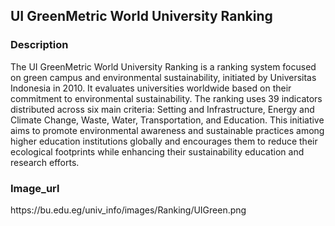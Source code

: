 ## UI GreenMetric World University Ranking
### Description

The UI GreenMetric World University Ranking is a ranking system focused on green campus and environmental sustainability, initiated by Universitas Indonesia in 2010. It evaluates universities worldwide based on their commitment to environmental sustainability. The ranking uses 39 indicators distributed across six main criteria: Setting and Infrastructure, Energy and Climate Change, Waste, Water, Transportation, and Education.
This initiative aims to promote environmental awareness and sustainable practices among higher education institutions globally and encourages them to reduce their ecological footprints while enhancing their sustainability education and research efforts.

### Image_url

https://bu.edu.eg/univ_info/images/Ranking/UIGreen.png

